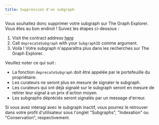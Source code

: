 ```yaml
---
title: Suppression d'un subgraph
---
```


Vous souhaitez donc supprimer votre subgraph sur The Graph Explorer. Vous êtes au bon endroit ! Suivez les étapes ci-dessous :

1. Visit the contract address [here](https://etherscan.io/address/0xadca0dd4729c8ba3acf3e99f3a9f471ef37b6825#writeProxyContract)
2. Call `deprecateSubgraph` with your `SubgraphID` comme argument.
3. Voilà ! Votre subgraph n'apparaîtra plus dans les recherches sur The Graph Explorer.

Veuillez noter ce qui suit :

- La fonction `deprecateSubgraph` doit être appelée par le portefeuille du propriétaire.
- Les curateurs ne seront plus en mesure de signaler le subgraph.
- Les curateurs qui ont déjà signalé sur le subgraph seront en mesure de retirer leur signal à un prix d'action moyen.
- Les subgraphs dépréciés seront signalés par un message d'erreur.

Si vous avez interagi avec le subgraph inactif, vous pourrez le retrouver dans votre profil d'utilisateur sous l'onglet "Subgraphs", "Indexation" ou "Conservation", respectivement.
